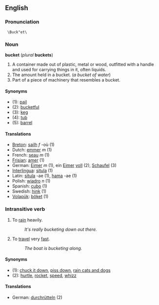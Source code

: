 ==English==
=== Pronunciation===
  \Buck"et\

=== Noun ===
'''bucket''' (''plural'' '''buckets''')

#A container made out of plastic, metal or wood, outfitted with a handle and used for carrying things in it, often liquids.
#The amount held in a bucket. (''a bucket of water'')
#Part of a piece of machinery that resembles a bucket.

====Synonyms====
*(1): [[pail]]
*(2): [[bucketful]]
*(3): [[keg]]
*(4): [[tub]]
*(5): [[barrel]]

====Translations====
*[[Breton]]: [[sailh]] ''f'' -où (1)
*Dutch: [[emmer]] ''m'' (1)
*French: [[seau]] ''m'' (1)
*[[Frisian]]: [[amer]] (1)
*German: [[Eimer]] ''m'' (1), ein [[Eimer]] [[voll]] (2), [[Schaufel]] (3)
*[[Interlingua]]: [[situla]] (1)
*Latin: [[situla]] -ae (1), [[hama]] -ae (1)
*Polish: [[wiadro]] ''n'' (1)
*Spanish: [[cubo]] (1)
*Swedish: [[hink]] (1)
*[[Volapük]]: [[böket]] (1)

=== Intransitive verb ===

#To [[rain]] heavily.
#:''It's really bucketing down out there.''
#To [[travel]] very [[fast]].
#:''The boat is bucketing along.''

====Synonyms====
*(1): [[chuck it down]], [[piss down]], [[rain cats and dogs]]
*(2): [[hurtle]], [[rocket]], [[speed]], [[whizz]]

====Translations====
*German: [[durchrütteln]] (2)